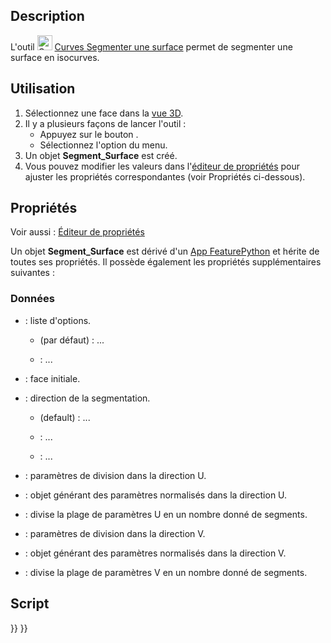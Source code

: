 <languages/>

{{Docnav/fr
|[[Curves_GordonSurface/fr|Surface de Gordon]]
|[[Curves_CompressionSpring/fr|Ressort de compression]]
|[[Curves_Workbench/fr|Atelier Curves]]
|IconL=Curves_GordonSurface.svg
|IconR=Curves_CompressionSpring.svg
|IconC=Curves_workbench_icon.svg
}}

{{GuiCommand/fr
|Name=Curves SegmentSurface
|Name/fr=Curves Segmenter une surface
|MenuLocation=Surfaces → Segment surface
|Workbenches=[[Curves_Workbench/fr|Curves]]
}}

==Description==

L'outil [[Image:Curves_SegmentSurface.svg|24px]] [[Curves_SegmentSurface/fr|Curves Segmenter une surface]] permet de segmenter une surface en isocurves.

<span id="Usage"></span>
==Utilisation==

# Sélectionnez une face dans la [[3D_view/fr|vue 3D]].
# Il y a plusieurs façons de lancer l'outil :
#* Appuyez sur le bouton {{Button|[[Image:Curves_SegmentSurface.svg|16px]] [[Curves_SegmentSurface/fr|Segment surface]]}}.
#* Sélectionnez l'option {{MenuCommand|Surfaces → [[Image:Curves_SegmentSurface.svg|16px]] Segment surface}} du menu.
# Un objet '''Segment_Surface''' est créé.
# Vous pouvez modifier les valeurs dans l'[[Property_editor/fr|éditeur de propriétés]] pour ajuster les propriétés correspondantes (voir Propriétés ci-dessous).

<span id="Properties"></span>
==Propriétés==

Voir aussi : [[Property_editor/fr|Éditeur de propriétés]]

Un objet '''Segment_Surface''' est dérivé d'un [[App_FeaturePython/fr|App FeaturePython]] et hérite de toutes ses propriétés. Il possède également les propriétés supplémentaires suivantes :

<span id="Data"></span>
===Données===

{{TitleProperty|Base}}

* {{PropertyData|Option|Enumeration}} : liste d'options.
** {{Value|Custom}} (par défaut) : ...
** {{Value|Auto}} : ...
* {{PropertyData|Source|LinkSub}} : face initiale.

{{TitleProperty|Option Auto}}

* {{PropertyData|Direction|Enumeration}} : direction de la segmentation.
** {{Value|U}} (default) : ...
** {{Value|V}} : ...
** {{Value|Both}} : ...

{{TitleProperty|UDirection}}

* {{PropertyData|Knots U|FloatList}} : paramètres de division dans la direction U.
* {{PropertyData|Knots UProvider|Link}} : objet générant des paramètres normalisés dans la direction U.
* {{PropertyData|Number U|Integer}} : divise la plage de paramètres U en un nombre donné de segments.

{{TitleProperty|VDirection}}

* {{PropertyData|Knots V|FloatList}} : paramètres de division dans la direction V.
* {{PropertyData|Knots VProvider|Link}} : objet générant des paramètres normalisés dans la direction V.
* {{PropertyData|Number V|Integer}} : divise la plage de paramètres V en un nombre donné de segments.

<span id="Scripting"></span>
==Script==


{{Docnav/fr
|[[Curves_GordonSurface/fr|Surface de Gordon]]
|[[Curves_CompressionSpring/fr|Ressort de compression]]
|[[Curves_Workbench/fr|Atelier Curves]]
|IconL=Curves_GordonSurface.svg
|IconR=Curves_CompressionSpring.svg
|IconC=Curves_workbench_icon.svg
}}

{{Curves Tools navi{{#translation:}}}}
{{Userdocnavi{{#translation:}}}}